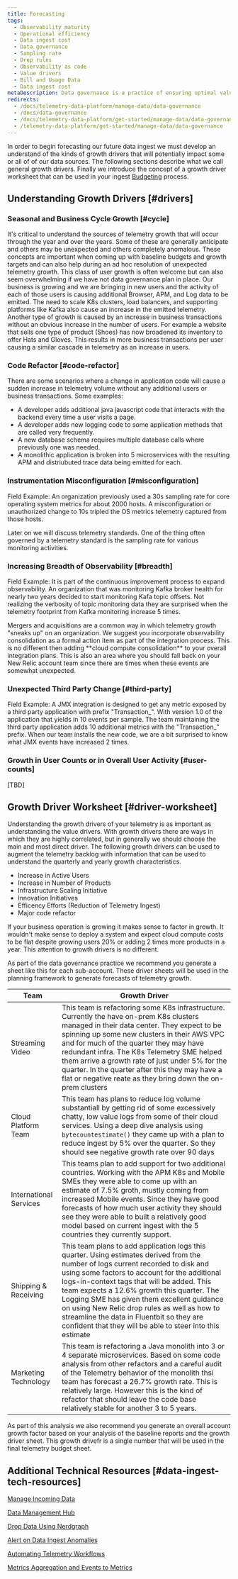 ```yaml
---
title: Forecasting
tags:
  - Observability maturity
  - Operational efficiency 
  - Data ingest cost
  - Data governance
  - Sampling rate
  - Drop rules
  - Observability as code
  - Value drivers
  - Bill and Usage Data
  - Data ingest cost
metaDescription: Data governance is a practice of ensuring optimal value for telemetry data collected by an organization particulary a complex organization with numerous business units and working groups.
redirects:
  - /docs/telemetry-data-platform/manage-data/data-governance
  - /docs/data-governance
  - /docs/telemetry-data-platform/get-started/manage-data/data-governance
  - /telemetry-data-platform/get-started/manage-data/data-governance
---
```



In order to begin forecasting our future data ingest we must develop an understand of the kinds of growth drivers that will potentially impact some or all of of our data sources.  The following sections describe what we call general growth drivers.  Finally we introduce the concept of a growth driver worksheet that can be used in your ingest [Budgeting](/docs/new-relic-solutions/observability-maturity/operational-efficiency/dg-budgeting) process.

## Understanding Growth Drivers [#drivers]

### Seasonal and Business Cycle Growth [#cycle]

It's critical to understand the sources of telemetry growth that will occur through the year and over the years.  Some of these are generally anticipate and others may be unexpected and others completely anomalous.  These concepts are important when coming up with baseline budgets and growth targets and can also help during an ad hoc resolution of unexpected telemetry growth.
This class of user growth is often welcome but can also seem overwhelming if we have not data governance plan in place.  Our business is growing and we are bringing in new users and the activity of each of those users is causing additional Browser, APM, and Log data to be emitted.  The need to scale K8s clusters, load balancers, and supporting platforms like Kafka also cause an increase in the emitted telemetry.  Another type of growth is caused by an increase in business transactions without an obvious increase in the number of users.  For example a website that sells one type of product (Shoes) has now broadened its inventory to offer Hats and Gloves.  This results in more business transactions per user causing a similar cascade in telemetry as an increase in users.

### Code Refactor [#code-refactor]
There are some scenarios where a change in application code will cause a sudden increase in telemetry volume without any additional users or business transactions.  Some examples:

- A developer adds additional java javascript code that interacts with the backend every time a user visits a page.
- A developer adds new logging code to some application methods that are called very frequently.
- A new database schema requires  multiple database calls where previously one was needed.
- A monolithic application is broken into 5 microservices with the resulting APM and distriubuted trace data being emitted for each.

### Instrumentation Misconfiguration [#misconfiguration]
Field Example: An organization previously used a 30s sampling rate for core operating system metrics for about 2000 hosts.  A misconfiguration or unauthorized change to 10s tripled the OS metrics telemetry captured from those hosts.

Later on we will discuss telemetry standards. One of the thing often governed by a telemetry standard is the sampling rate for various monitoring activities.

### Increasing Breadth of Observability [#breadth]
Field Example: It is part of the continuous improvement process to expand observability.  An organization that was monitoring Kafka broker health for nearly two years decided to start monitoring Kafa topic offsets.  Not realizing the verbosity of topic monitoring data they are surprised when the telemetry footprint from Kafka monitoring increase 5 times.  

<Callout variant="caution">
Mergers and acquisitions are a common way in which telemetry growth "sneaks up" on an organization.  We suggest you incorporate observability consolidation as a formal action item as part of the integration process.  This is no different then adding **cloud compute consolidation** to your overall integration plans.  This is also an area where you should fall back on your New Relic account team since there are times when these events are somewhat unexpected.
</Callout>

### Unexpected Third Party Change [#third-party]
Field Example: A JMX integration is designed to get any metric exposed by a third party application with prefix "Transaction_".  With version 1.0 of the application that yields in 10 events per sample.  The team maintaining the third party application adds 10 additional metrics with the "Transaction_" prefix.  When our team installs the new code, we are a bit surprised to know what JMX events have increased 2 times.

### Growth in User Counts or in Overall User Activity [#user-counts]

[TBD]

## Growth Driver Worksheet [#driver-worksheet]

Understanding the growth drivers of your telemetry is as important as understanding the value drivers.  With growth drivers there are ways in which they are highly correlated, but in generally we should choose the main and most direct driver.  The following growth drivers can be used to augment the telemetry backlog with information that can be used to understand the quarterly and yearly growth characteristics.

- Increase in Active Users
- Increase in Number of Products
- Infrastructure Scaling Initiative
- Innovation Initiatives
- Efficency Efforts (Reduction of Telemetry Ingest)
- Major code refactor

If your business operation is growing it makes sense to factor in growth.  It wouldn't make sense to deploy a system and expect cloud compute costs to be flat despite growing users 20% or adding 2 times more products in a year.  This attention to growth drivers is no different.


As part of the data governance practice we recommend you generate a sheet like this for each sub-account.  These driver sheets will be used in the planning framework to generate forecasts of telemetry growth.

|Team|Growth Driver|
|---|---|
|Streaming Video| This team is refactoring some K8s infrastructure.  Currently the have on-prem K8s clusters managed in their data center.  They expect to be spinning up some new clusters in their AWS VPC and for much of the quarter they may have redundant infra.  The K8s Telemetry SME helped them arrive a growth rate of just under 5% for the quarter.  In the quarter after this they may have a flat or negative reate as they bring down the on-prem clusters  |
|Cloud Platform Team| This team has plans to reduce log volume substantiall by getting rid of some excessively chatty, low value logs from some of their cloud services.  Using a deep dive analysis using `bytecountestimate()` they came up with a plan to reduce ingest by 5% over the quarter.  So they should see negative growth rate over 90 days|
|International Services|This teams plan to add support for two additional countries.   Working with the APM K8s and Mobile SMEs they were able to come up with an estimate of 7.5% groth, mustly coming from increased Mobile events.  Since they have good forecasts of how much user activity they should see they were able to built a relatively good model based on current ingest with the 5 countries they currently support.|
|Shipping & Receiving|This team plans to add application logs this quarter.  Using estimates derived from the number of logs current recorded to disk and using some factors to account for the additional logs-in-context tags that will be added.  This team expects a 12.6% growth this quarter.  The Logging SME has given them excellent guidance on using New Relic drop rules as well as how to streamline the data in Fluentbit so they are confident that they will be able to steer into this estimate|
|Marketing Technology|This team is refactoring a Java monolith into 3 or 4 separate microservices.  Based on some code analysis from other refactors and a careful audit of the Telemetry behavior of the monolith thsi team has forecast a 26.7% growth rate.  This is relatively large.  However this is the kind of refactor that should leave the code base relatively stable for another 3 to 5 years.|

As part of this analysis we also recommend you generate an overall account growth factor based on your analysis of the baseline reports and the growth driver sheet.  This growth drivefr is a single number that will be used in the final telemetry budget sheet.


## Additional Technical Resources [#data-ingest-tech-resources]

[Manage Incoming Data](https://docs.newrelic.com/docs/data-apis/manage-data/manage-data-coming-new-relic/)

[Data Management Hub](https://docs.newrelic.com/docs/data-apis/manage-data/manage-your-data/)

[Drop Data Using Nerdgraph](https://docs.newrelic.com/docs/data-apis/manage-data/drop-data-using-nerdgraph/)

[Alert on Data Ingest Anomalies](https://docs.newrelic.com/docs/accounts/accounts-billing/new-relic-one-pricing-billing/usage-queries-alerts/)

[Automating Telemetry Workflows](https://developer.newrelic.com/automate-workflows/)

[Metrics Aggregation and Events to Metrics](https://docs.newrelic.com/docs/data-apis/convert-to-metrics/create-metrics-other-data-types/)
